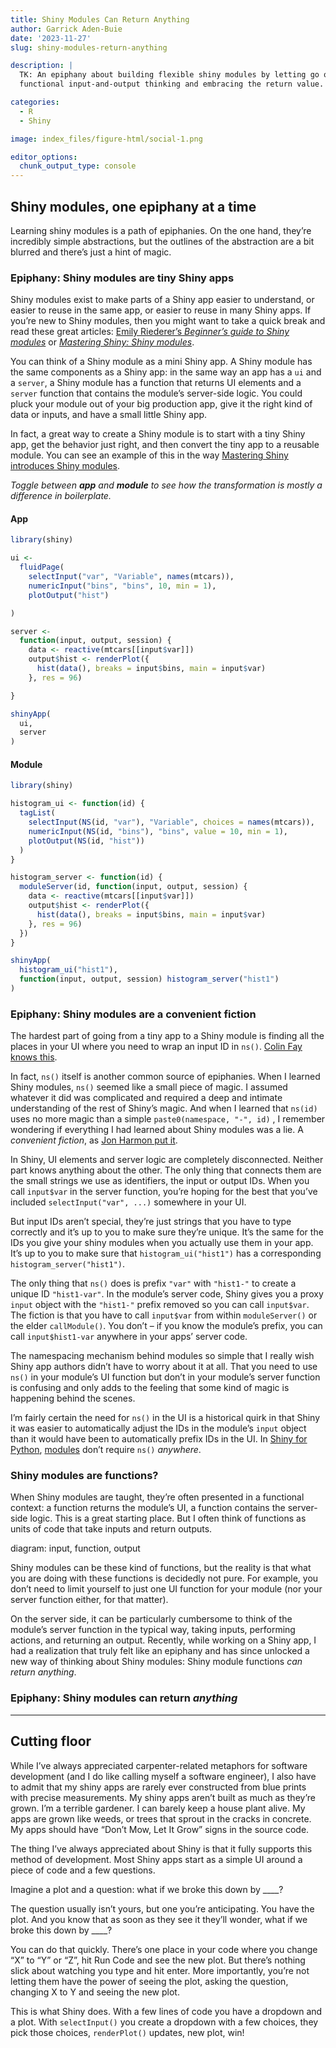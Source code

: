 ```yaml
---
title: Shiny Modules Can Return Anything
author: Garrick Aden-Buie
date: '2023-11-27'
slug: shiny-modules-return-anything

description: |
  TK: An epiphany about building flexible shiny modules by letting go of
  functional input-and-output thinking and embracing the return value.

categories:
  - R
  - Shiny

image: index_files/figure-html/social-1.png

editor_options:
  chunk_output_type: console
---
```


## Shiny modules, one epiphany at a time

Learning shiny modules is a path of epiphanies.
On the one hand, they're incredibly simple abstractions, but the outlines of the abstraction are a bit blurred and there's just a hint of magic.

### Epiphany: Shiny modules are tiny Shiny apps

Shiny modules exist to make parts of a Shiny app easier to understand, or easier to reuse in the same app, or easier to reuse in many Shiny apps.
If you're new to Shiny modules, then you might want to take a quick break and read these great articles: [Emily Riederer's _Beginner's guide to Shiny modules_](https://emilyriederer.netlify.app/post/shiny-modules/) or [_Mastering Shiny: Shiny modules_](https://mastering-shiny.org/scaling-modules.html#scaling-modules).

You can think of a Shiny module as a mini Shiny app.
A Shiny module has the same components as a Shiny app: in the same way an app has a `ui` and a `server`, a Shiny module has a function that returns UI elements and a `server` function that contains the module's server-side logic.
You could pluck your module out of your big production app, give it the right kind of data or inputs, and have a small little Shiny app.

In fact, a great way to create a Shiny module is to start with a tiny Shiny app, get the behavior just right, and then convert the tiny app to a reusable module.
You can see an example of this in the way [Mastering Shiny introduces Shiny modules](https://mastering-shiny.org/scaling-modules.html#module-basics).

_Toggle between **app** and **module** to see how the transformation is mostly a difference in boilerplate._

::: {.panelset}
#### App {.panel}

```r
library(shiny)

ui <-
  fluidPage(
    selectInput("var", "Variable", names(mtcars)),
    numericInput("bins", "bins", 10, min = 1),
    plotOutput("hist")

)

server <-
  function(input, output, session) {
    data <- reactive(mtcars[[input$var]])
    output$hist <- renderPlot({
      hist(data(), breaks = input$bins, main = input$var)
    }, res = 96)

}

shinyApp(
  ui,
  server
)
```

#### Module {.panel}

```r
library(shiny)

histogram_ui <- function(id) {
  tagList(
    selectInput(NS(id, "var"), "Variable", choices = names(mtcars)),
    numericInput(NS(id, "bins"), "bins", value = 10, min = 1),
    plotOutput(NS(id, "hist"))
  )
}

histogram_server <- function(id) {
  moduleServer(id, function(input, output, session) {
    data <- reactive(mtcars[[input$var]])
    output$hist <- renderPlot({
      hist(data(), breaks = input$bins, main = input$var)
    }, res = 96)
  })
}

shinyApp(
  histogram_ui("hist1"),
  function(input, output, session) histogram_server("hist1")
)
```
:::

### Epiphany: Shiny modules are a convenient fiction

The hardest part of going from a tiny app to a Shiny module is finding all the places in your UI where you need to wrap an input ID in `ns()`.
[Colin Fay knows this](https://twitter.com/_ColinFay/status/1196879284532662273).

In fact, `ns()` itself is another common source of epiphanies.
When I learned Shiny modules, `ns()` seemed like a small piece of magic.
I assumed whatever it did was complicated and required a deep and intimate understanding of the rest of Shiny's magic.
And when I learned that `ns(id)` uses no more magic than a simple `paste0(namespace, "-", id)` , I remember wondering if everything I had learned about Shiny modules was a lie.
A _convenient fiction_, as [Jon Harmon put it](https://fosstodon.org/@jonthegeek/111383079879981433).

In Shiny, UI elements and server logic are completely disconnected.
Neither part knows anything about the other.
The only thing that connects them are the small strings we use as identifiers, the input or output IDs.
When you call `input$var` in the server function, you're hoping for the best that you've included `selectInput("var", ...)` somewhere in your UI.

But input IDs aren't special, they're just strings that you have to type correctly and it's up to you to make sure they're unique.
It's the same for the IDs you give your shiny modules when you actually use them in your app.
It's up to you to make sure that `histogram_ui("hist1")` has a corresponding `histogram_server("hist1")`.

The only thing that `ns()` does is prefix `"var"` with `"hist1-"` to create a unique ID `"hist1-var"`.
In the module's server code, Shiny gives you a proxy `input` object with the `"hist1-"` prefix removed so you can call `input$var`.
The fiction is that you have to call `input$var` from within `moduleServer()` or the elder `callModule()`.
You don't -- if you know the module's prefix, you can call `input$hist1-var` anywhere in your apps' server code.

The namespacing mechanism behind modules so simple that I really wish Shiny app authors didn't have to worry about it at all.
That you need to use `ns()` in your module's UI function but don't in your module's server function is confusing and only adds to the feeling that some kind of magic is happening behind the scenes.

I'm fairly certain the need for `ns()` in the UI is a historical quirk in that Shiny it was easier to automatically adjust the IDs in the module's `input` object than it would have been to automatically prefix IDs in the UI.
In [Shiny for Python](https://shiny.posit.co/py), [modules](https://shiny.posit.co/py/docs/workflow-modules.html) don't require `ns()` _anywhere_.


### Shiny modules are functions?

When Shiny modules are taught, they're often presented in a functional context: a function returns the module's UI, a function contains the server-side logic.
This is a great starting place.
But I often think of functions as units of code that take inputs and return outputs.

diagram: input, function, output

Shiny modules can be these kind of functions, but the reality is that what you are doing with these functions is decidedly not pure.
For example, you don't need to limit yourself to just one UI function for your module (nor your server function either, for that matter).

On the server side, it can be particularly cumbersome to think of the module's server function in the typical way, taking inputs, performing actions, and returning an output.
Recently, while working on a Shiny app, I had a realization that truly felt like an epiphany and has since unlocked a new way of thinking about Shiny modules: Shiny module functions *can return anything*.

### Epiphany: Shiny modules can return *anything*


------------------------------------------------------------------------

## Cutting floor

While I've always appreciated carpenter-related metaphors for software development (and I do like calling myself a software engineer), I also have to admit that my shiny apps are rarely ever constructed from blue prints with precise measurements.
My shiny apps aren't built as much as they're grown.
I'm a terrible gardener.
I can barely keep a house plant alive.
My apps are grown like weeds, or trees that sprout in the cracks in concrete.
My apps should have "Don't Mow, Let It Grow" signs in the source code.

The thing I've always appreciated about Shiny is that it fully supports this method of development.
Most Shiny apps start as a simple UI around a piece of code and a few questions.

Imagine a plot and a question: what if we broke this down by \_\_\_\_?

The question usually isn't yours, but one you're anticipating.
You have the plot.
And you know that as soon as they see it they'll wonder, what if we broke this down by \_\_\_\_?

You can do that quickly.
There's one place in your code where you change "X" to "Y" or "Z", hit Run Code and see the new plot.
But there's nothing slick about watching you type and hit enter.
More importantly, you're not letting them have the power of seeing the plot, asking the question, changing X to Y and seeing the new plot.

This is what Shiny does.
With a few lines of code you have a dropdown and a plot.
With `selectInput()` you create a dropdown with a few choices, they pick those choices, `renderPlot()` updates, new plot, win!
